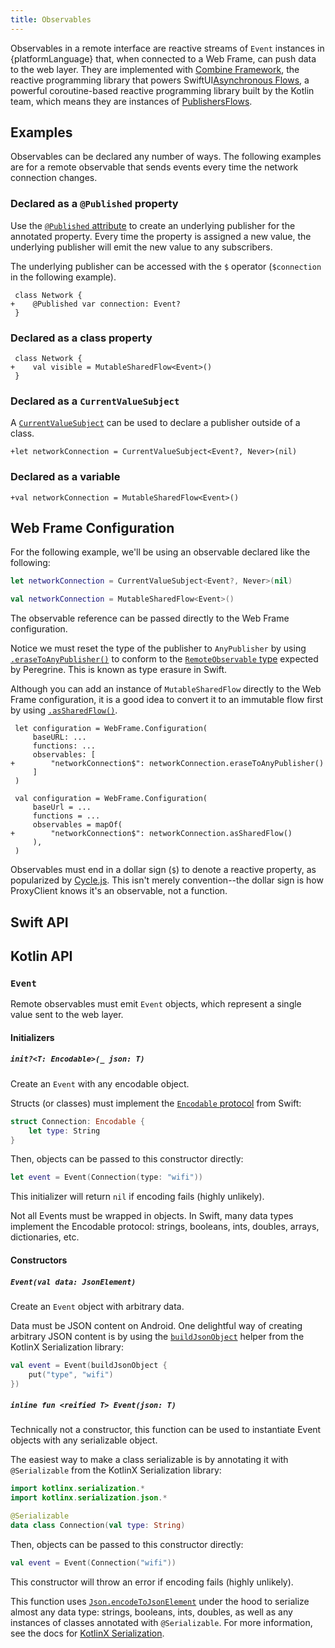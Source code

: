 ```yaml
---
title: Observables
---
```


Observables in a remote interface are reactive streams of `Event` instances in
{platformLanguage} that, when connected to a Web Frame, can push data to the
web layer. They are implemented with <T ios>[Combine
Framework](https://developer.apple.com/documentation/combine), the reactive
programming library that powers SwiftUI</T><T android>[Asynchronous
Flows](https://kotlinlang.org/docs/flow.html), a powerful coroutine-based
reactive programming library built by the Kotlin team</T>, which means they are
instances of <T
ios>[Publishers](https://developer.apple.com/documentation/combine/publisher)</T><T
android>[Flows](https://kotlinlang.org/api/kotlinx.coroutines/kotlinx-coroutines-core/kotlinx.coroutines.flow/-flow/)</T>.

## Examples

Observables can be declared any number of ways. The following examples are for
a remote observable that sends events every time the network connection
changes.

<T ios>

### Declared as a `@Published` property

Use the [`@Published`
attribute](https://developer.apple.com/documentation/combine/published) to
create an underlying publisher for the annotated property. Every time the
property is assigned a new value, the underlying publisher will emit the new
value to any subscribers.

The underlying publisher can be accessed with the `$` operator (`$connection`
in the following example).

```swift-diff
 class Network {
+    @Published var connection: Event?
 }
```

</T>

<T android>

### Declared as a class property

```kotlin-diff
 class Network {
+    val visible = MutableSharedFlow<Event>()
 }
```

</T>

<T ios>

### Declared as a `CurrentValueSubject`

A
[`CurrentValueSubject`](https://developer.apple.com/documentation/combine/currentvaluesubject)
can be used to declare a publisher outside of a class.

```swift-diff
+let networkConnection = CurrentValueSubject<Event?, Never>(nil)
```

</T>

<T android>

### Declared as a variable

```kotlin-diff
+val networkConnection = MutableSharedFlow<Event>()
```

</T>

## Web Frame Configuration

For the following example, we'll be using an observable declared like the
following:

<T ios>

```swift
let networkConnection = CurrentValueSubject<Event?, Never>(nil)
```

</T>

<T android>

```kotlin
val networkConnection = MutableSharedFlow<Event>()
```

</T>

The observable reference can be passed directly to the Web Frame configuration.

<T ios>

Notice we must reset the type of the publisher to `AnyPublisher` by using
[`.eraseToAnyPublisher()`](<https://developer.apple.com/documentation/combine/publisher/erasetoanypublisher()>)
to conform to the [`RemoteObservable`
type](reference/web-frames#remoteobservable) expected by Peregrine. This is
known as type erasure in Swift.

</T>

<T android>

Although you can add an instance of `MutableSharedFlow` directly to the Web
Frame configuration, it is a good idea to convert it to an immutable flow first
by using
[`.asSharedFlow()`](https://kotlinlang.org/api/kotlinx.coroutines/kotlinx-coroutines-core/kotlinx.coroutines.flow/as-shared-flow.html).

</T>

<T ios>

```swift-diff
 let configuration = WebFrame.Configuration(
     baseURL: ...
     functions: ...
     observables: [
+        "networkConnection$": networkConnection.eraseToAnyPublisher()
     ]
 )
```

</T>

<T android>

```kotlin-diff
 val configuration = WebFrame.Configuration(
     baseUrl = ...
     functions = ...
     observables = mapOf(
+        "networkConnection$": networkConnection.asSharedFlow()
     ),
 )
```

</T>

<Callout type="info">

Observables must end in a dollar sign (`$`) to denote a reactive property, as
popularized by [Cycle.js](https://cycle.js.org). This isn't merely
convention--the dollar sign is how ProxyClient knows it's an observable, not a
function.

</Callout>

<T ios>

## Swift API

</T>

<T android>

## Kotlin API

</T>

### `Event`

Remote observables must emit `Event` objects, which represent a single value
sent to the web layer.

<T ios>

#### Initializers

##### `init?<T: Encodable>(_ json: T)`

Create an `Event` with any encodable object.

Structs (or classes) must implement the [`Encodable`
protocol](https://developer.apple.com/documentation/swift/encodable) from
Swift:

```swift
struct Connection: Encodable {
    let type: String
}
```

Then, objects can be passed to this constructor directly:

```swift
let event = Event(Connection(type: "wifi"))
```

This initializer will return `nil` if encoding fails (highly unlikely).

<Callout type="info">

Not all Events must be wrapped in objects. In Swift, many data types implement
the Encodable protocol: strings, booleans, ints, doubles, arrays, dictionaries,
etc.

</Callout>

</T>

<T android>

#### Constructors

##### `Event(val data: JsonElement)`

Create an `Event` object with arbitrary data.

Data must be JSON content on Android. One delightful way of creating arbitrary
JSON content is by using the
[`buildJsonObject`](https://kotlinlang.org/api/kotlinx.serialization/kotlinx-serialization-json/kotlinx.serialization.json/build-json-object.html)
helper from the KotlinX Serialization library:

```kotlin
val event = Event(buildJsonObject {
    put("type", "wifi")
})
```

##### `inline fun <reified T> Event(json: T)`

Technically not a constructor, this function can be used to instantiate Event
objects with any serializable object.

The easiest way to make a class serializable is by annotating it with
`@Serializable` from the KotlinX Serialization library:

```kotlin
import kotlinx.serialization.*
import kotlinx.serialization.json.*

@Serializable
data class Connection(val type: String)
```

Then, objects can be passed to this constructor directly:

```kotlin
val event = Event(Connection("wifi"))
```

This constructor will throw an error if encoding fails (highly unlikely).

<Callout type="info">

This function uses
[`Json.encodeToJsonElement`](https://kotlinlang.org/api/kotlinx.serialization/kotlinx-serialization-json/kotlinx.serialization.json/encode-to-json-element.html)
under the hood to serialize almost any data type: strings, booleans, ints,
doubles, as well as any instances of classes annotated with `@Serializable`.
For more information, see the docs for [KotlinX
Serialization](https://kotlinlang.org/docs/serialization.html).

</Callout>

</T>
